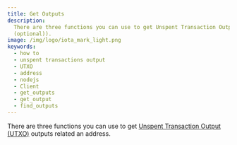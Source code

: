 ```yaml
---
title: Get Outputs
description:
  There are three functions you can use to get Unspent Transaction Output (UTXO) outputs related an address Client.getAddressOutputs(str), Client.getOutput(str), and Client.findOutputs(output_ids (optional), addresses
  (optional)).
image: /img/logo/iota_mark_light.png
keywords:
  - how to
  - unspent transactions output
  - UTXO
  - address
  - nodejs
  - Client
  - get_outputs
  - get_output
  - find_outputs
---
```



<KeyConceptOutputs />

There are three functions you can use to get
[Unspent Transaction Output (UTXO)](../explanations/messages_payloads_and_transactions.md#unspent-transaction-output-utxo)
outputs related an address.

<Tabs groupId='language'>
  <TabItem value='java' label='Java'>
    <JavaGetOutputs />
  </TabItem>
  <TabItem value='nodejs' label='Nodejs'>
    <NodejsGetOutputs />
  </TabItem>
  <TabItem value='python' label='Python'>
    <PythonGetOutputs />
  </TabItem>
  <TabItem value='rust' label='Rust'>
    <RustGetOutputs />
  </TabItem>
  <TabItem value='wasm' label='Wasm'>
    <WasmGetOutputs />
  </TabItem>
</Tabs>
